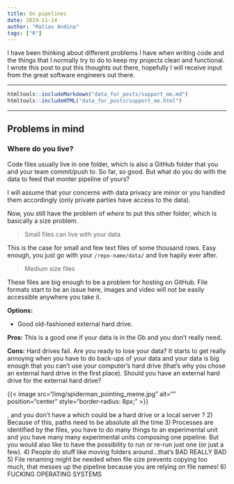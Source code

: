 ```yaml
---
title: On pipelines
date: 2019-11-14
author: "Matias Andina"
tags: ["R"]
---
```


I have been thinking about different problems I have when writing code and the things that I normally try to do to keep my projects clean and functional. I wrote this post to put this thoughts out there, hopefully I will receive input from the great software engineers out there.

***

```r
htmltools::includeMarkdown("data_for_posts/support_me.md")
htmltools::includeHTML("data_for_posts/support_me.html")
```

***

## Problems in mind

### Where do you live?

Code files usually live in one folder, which is also a GitHub folder that you and your team commit/push to. So far, so good. But what do you do with the data to feed that monter pipeline of yours?

I will assume that your concerns with data privacy are minor or you handled them accordingly (only private parties have access to the data).   

Now, you still have the problem of *where* to put this other folder, which is basically a size problem.

> Small files can live with your data 

This is the case for small and few text files of some thousand rows. Easy enough, you just go with your `/repo-name/data/` and live hapily ever after.

> Medium size files

These files are big enough to be a problem for hosting on GitHub. File formats start to be an issue here, images and video will not be easily accessible anywhere you take it. 

**Options:**  

* Good old-fashioned external hard drive. 

**Pros:** This is a good one if your data is in the Gb and you don't really need. 

**Cons:** Hard drives fail. Are you ready to lose your data? It starts to get really annoying when you have to do back-ups of your data and your data is big enough that you can't use your computer's hard drive (that's why you chose an external hard drive in the first place). Should you have an external hard drive for the external hard drive? 

{{< image src="/img/spiderman_pointing_meme.jpg" alt="" position="center" style="border-radius: 8px;" >}}

, and you don't have a  which could be a hard drive or a local server ? 
2) Because of this, paths need to be absolute all the time
3) Processes are identified by the files, you have to do many things to an experimental unit and you have many many experimental units composing one pipeline. But you would also like to have the possibility to run or re-run just one (or just a few).
4) People do stuff like moving folders around...that's BAD REALLY BAD
5) File renaming might be needed when file size prevents copying too much, that messes up the pipeline because you are relying on file names!
6) FUCKING OPERATING SYSTEMS